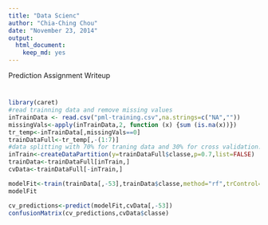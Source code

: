 ```yaml
---
title: "Data Scienc"
author: "Chia-Ching Chou"
date: "November 23, 2014"
output:
  html_document:
    keep_md: yes
---
```

Prediction Assignment Writeup

#




```r
library(caret)
#read trainning data and remove missing values
inTrainData <- read.csv("pml-training.csv",na.strings=c("NA",""))
missingVals<-apply(inTrainData,2, function (x) {sum (is.na(x))})
tr_temp<-inTrainData[,missingVals==0]
trainDataFull<-tr_temp[,-(1:7)]
#data splitting with 70% for traning data and 30% for cross validation.
inTrain<-createDataPartition(y=trainDataFull$classe,p=0.7,list=FALSE)
trainData<-trainDataFull[inTrain,]
cvData<-trainDataFull[-inTrain,]

```



```r
modelFit<-train(trainData[,-53],trainData$classe,method="rf",trControl=trainControl(method="oob",number=4,allowParallel=TRUE))
modelFit
```

```r
cv_predictions<-predict(modelFit,cvData[,-53])
confusionMatrix(cv_predictions,cvData$classe)
```

```r

```




